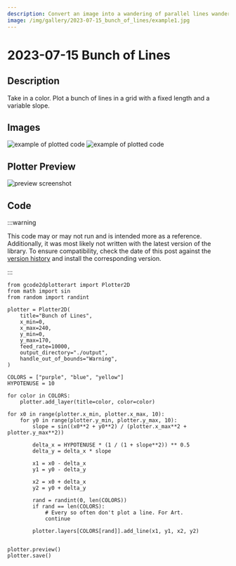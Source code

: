 ```yaml
---
description: Convert an image into a wandering of parallel lines wandering where each line is one of N colors.
image: /img/gallery/2023-07-15_bunch_of_lines/example1.jpg
---
```


# 2023-07-15 Bunch of Lines

## Description

Take in a color. Plot a bunch of lines in a grid with a fixed length and a variable slope.

## Images

![example of plotted code](/img/gallery/2023-07-15_bunch_of_lines/example1.jpg)
![example of plotted code](/img/gallery/2023-07-15_bunch_of_lines/example2.jpg)


## Plotter Preview

![preview screenshot](/img/gallery/2023-07-15_bunch_of_lines/preview.png)


## Code

:::warning

This code may or may not run and is intended more as a reference. Additionally, it was most likely not written with the latest version of the library. To ensure compatibility, check the date of this post against the [version history](https://pypi.org/project/gcode2dplotterart/#history) and install the corresponding version.

:::

```
from gcode2dplotterart import Plotter2D
from math import sin
from random import randint

plotter = Plotter2D(
    title="Bunch of Lines",
    x_min=0,
    x_max=240,
    y_min=0,
    y_max=170,
    feed_rate=10000,
    output_directory="./output",
    handle_out_of_bounds="Warning",
)

COLORS = ["purple", "blue", "yellow"]
HYPOTENUSE = 10

for color in COLORS:
    plotter.add_layer(title=color, color=color)

for x0 in range(plotter.x_min, plotter.x_max, 10):
    for y0 in range(plotter.y_min, plotter.y_max, 10):
        slope = sin((x0**2 + y0**2) / (plotter.x_max**2 + plotter.y_max**2))

        delta_x = HYPOTENUSE * (1 / (1 + slope**2)) ** 0.5
        delta_y = delta_x * slope

        x1 = x0 - delta_x
        y1 = y0 - delta_y

        x2 = x0 + delta_x
        y2 = y0 + delta_y

        rand = randint(0, len(COLORS))
        if rand == len(COLORS):
            # Every so often don't plot a line. For Art.
            continue

        plotter.layers[COLORS[rand]].add_line(x1, y1, x2, y2)


plotter.preview()
plotter.save()

```